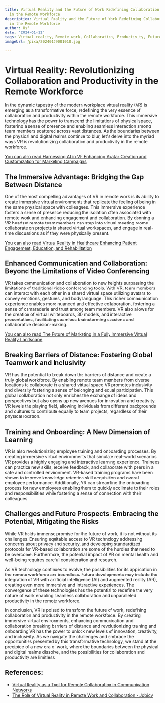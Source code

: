 ```yaml
---
title: Virtual Reality and the Future of Work Redefining Collaboration and Productivity
  in the Remote Workforce
description: Virtual Reality and the Future of Work Redefining Collaboration and Productivity
  in the Remote Workforce
author: Usf
date: '2024-01-12'
tags: Virtual reality, Remote work, Collaboration, Productivity, Future of work
imageUrl: /pixa/20240119001010.jpg

---
```

# Virtual Reality: Revolutionizing Collaboration and Productivity in the Remote Workforce

In the dynamic tapestry of the modern workplace  virtual reality (VR) is emerging as a transformative force, redefining the very essence of collaboration and productivity  within the  remote workforce. This immersive technology has the power to transcend the limitations  of physical space, fostering a sense of presence and  enabling seamless interaction  among team  members scattered across vast distances. As the boundaries between the physical and digital realms continue to blur, let's delve into the myriad ways  VR is revolutionizing collaboration and productivity in the remote workforce.

[You can  also read  Harnessing AI in VR Enhancing Avatar  Creation and Customization for Marketing  Campaigns](Harnessing%20AI%20in%20VR%20Enhancing%20Avatar%20Creation%20and%20Customization%20for%20Marketing%20Campaigns)


## The Immersive Advantage: Bridging the Gap Between Distance

One of the most compelling advantages of VR in remote work is its ability  to create immersive virtual environments that replicate the feeling of being in the same physical space with  colleagues. This immersive experience fosters a sense of  presence reducing the isolation  often associated with remote work and enhancing engagement and collaboration. By donning a VR headset remote team members can step  into virtual meeting rooms collaborate on projects  in shared virtual workspaces, and engage in real-time  discussions as if they were physically present.

[You can  also read Virtual Reality in Healthcare Enhancing Patient Engagement,  Education, and  Rehabilitation](Virtual%20Reality%20in%20Healthcare%20Enhancing%20Patient%20Engagement%2C%20Education%2C%20and%20Rehabilitation)


## Enhanced Communication and Collaboration: Beyond the Limitations of Video  Conferencing

VR takes communication and collaboration  to  new heights surpassing  the limitations of  traditional video conferencing tools. With VR, team members can interact with each other in  a shared virtual space utilizing avatars to convey  emotions, gestures, and body language. This richer communication experience enables more nuanced and effective collaboration, fostering a sense of camaraderie and trust among team  members. VR  also allows for the creation of virtual whiteboards, 3D models, and interactive presentations, facilitating seamless brainstorming sessions and collaborative decision-making.

[You can also  read The Future of Marketing  in a Fully Immersive Virtual Reality Landscape](The%20Future%20of%20Marketing%20in%20a%20Fully%20Immersive%20Virtual%20Reality%20Landscape)


## Breaking Barriers of Distance: Fostering Global Teamwork and Inclusivity

VR has the potential to break down the barriers of distance and  create a truly global workforce.  By enabling remote team  members from diverse locations to collaborate  in a shared virtual space VR promotes inclusivity  and diversity fostering a sense of belonging and equal participation.  This global collaboration not only enriches the exchange of ideas and perspectives but also opens up new avenues for innovation and creativity. VR levels the playing field, allowing individuals from  different backgrounds and  cultures to contribute equally to team projects, regardless of their physical  location.

##  Training  and Onboarding: A  New Dimension of Learning

VR is also  revolutionizing employee training and onboarding processes. By creating immersive virtual environments  that simulate real-world  scenarios  VR provides a highly engaging and interactive learning experience. Trainees can practice  new skills, receive feedback, and collaborate with peers  in a safe and  controlled environment. VR-based training programs have been shown to improve knowledge retention  skill acquisition and overall employee performance. Additionally, VR can streamline the onboarding process for new employees  enabling them to  quickly acclimate to their roles and responsibilities while  fostering a sense of connection with their colleagues.

##  Challenges and Future  Prospects:  Embracing the Potential, Mitigating  the Risks

While VR holds immense promise for the future  of work, it is not  without its challenges. Ensuring equitable access to VR technology addressing concerns  about privacy and security, and developing standardized protocols for VR-based collaboration are some of the hurdles that need to  be overcome. Furthermore, the potential impact of VR on mental health and well-being requires careful  consideration and research.

As VR technology continues to  evolve, the possibilities for its application in the remote workforce are boundless. Future developments may include the  integration of VR with  artificial intelligence (AI) and augmented reality (AR), creating even more immersive and interactive experiences. The convergence of these technologies has the potential to redefine the very nature of work enabling seamless collaboration and unparalleled  productivity  in the remote workforce.

In conclusion, VR is poised to transform the future of work, redefining collaboration and productivity in the remote workforce. By creating immersive virtual environments, enhancing communication and collaboration breaking barriers of distance and revolutionizing training and onboarding VR has the  power to unlock new levels of innovation, creativity, and inclusivity. As we navigate the challenges and embrace the opportunities presented by this transformative technology, we stand at the  precipice  of a new era of work, where the boundaries between the physical and digital realms dissolve, and the possibilities for collaboration and productivity are limitless.

## References:
- [Virtual Reality as a Tool for Remote Collaboration in Communication Networks](https://utilitiesone.com/virtual-reality-as-a-tool-for-remote-collaboration-in-communication-networks)
- [The Role of Virtual Reality in Remote Work and Collaboration - Jobicy](https://jobicy.com/blog/73133-the-role-of-virtual-reality-in-remote-work-and-collaboration)
